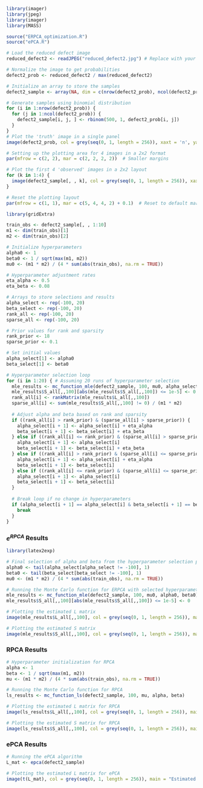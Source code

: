 ```{r warning=F, message=F}
library(imager)
library(jpeg)
library(imager)
library(MASS)

source("ERPCA_optimization.R")
source("ePCA.R")

# Load the reduced defect image
reduced_defect2 <- readJPEG("reduced_defect2.jpg") # Replace with your file path

# Normalize the image to get probabilities
defect2_prob <- reduced_defect2 / max(reduced_defect2)

# Initialize an array to store the samples
defect2_sample <- array(NA, dim = c(nrow(defect2_prob), ncol(defect2_prob), 500))

# Generate samples using binomial distribution
for (i in 1:nrow(defect2_prob)) {
  for (j in 1:ncol(defect2_prob)) {
    defect2_sample[i, j, ] <- rbinom(500, 1, defect2_prob[i, j])
  }
}
# Plot the 'truth' image in a single panel
image(defect2_prob, col = grey(seq(0, 1, length = 256)), xaxt = 'n', yaxt = 'n', main = "Truth")

# Setting up the plotting area for 4 images in a 2x2 format
par(mfrow = c(2, 2), mar = c(2, 2, 2, 2))  # Smaller margins

# Plot the first 4 'observed' images in a 2x2 layout
for (k in 1:4) {
  image(defect2_sample[, , k], col = grey(seq(0, 1, length = 256)), xaxt = 'n', yaxt = 'n', main = paste("Observed", k))
}

# Reset the plotting layout
par(mfrow = c(1, 1), mar = c(5, 4, 4, 2) + 0.1)  # Reset to default margins
```

```{r warning=F, message=F}
library(gridExtra)

train_obs <- defect2_sample[, , 1:10]
m1 <- dim(train_obs)[1]
m2 <- dim(train_obs)[2]

# Initialize hyperparameters
alpha0 <- 1
beta0 <- 1 / sqrt(max(m1, m2))
mu0 <- (m1 * m2) / (4 * sum(abs(train_obs), na.rm = TRUE))

# Hyperparameter adjustment rates
eta_alpha <- 0.5
eta_beta <- 0.08

# Arrays to store selections and results
alpha_select <- rep(-100, 20)
beta_select <- rep(-100, 20)
rank_all <- rep(-100, 20)
sparse_all <- rep(-100, 20)

# Prior values for rank and sparsity
rank_prior <- 18
sparse_prior <- 0.1

# Set initial values
alpha_select[1] <- alpha0
beta_select[1] <- beta0

# Hyperparameter selection loop
for (i in 1:20) { # Assuming 20 runs of hyperparameter selection
  mle_results <- mc_function_mle(defect2_sample, 100, mu0, alpha_select[i], beta_select[i])
  mle_results$S_all[,,100][abs(mle_results$S_all[,,100]) <= 1e-5] <- 0
  rank_all[i] <- rankMatrix(mle_results$L_all[,,100])
  sparse_all[i] <- sum(mle_results$S_all[,,100] != 0) / (m1 * m2)
  
  # Adjust alpha and beta based on rank and sparsity
  if ((rank_all[i] > rank_prior) & (sparse_all[i] > sparse_prior)) {
    alpha_select[i + 1] <- alpha_select[i] + eta_alpha
    beta_select[i + 1] <- beta_select[i] + eta_beta
  } else if ((rank_all[i] <= rank_prior) & (sparse_all[i] > sparse_prior)) {
    alpha_select[i + 1] <- alpha_select[i]
    beta_select[i + 1] <- beta_select[i] + eta_beta
  } else if ((rank_all[i] > rank_prior) & (sparse_all[i] <= sparse_prior)) {
    alpha_select[i + 1] <- alpha_select[i] + eta_alpha
    beta_select[i + 1] <- beta_select[i]
  } else if ((rank_all[i] <= rank_prior) & (sparse_all[i] <= sparse_prior)) {
    alpha_select[i + 1] <- alpha_select[i]
    beta_select[i + 1] <- beta_select[i]
  }
  
  # Break loop if no change in hyperparameters
  if (alpha_select[i + 1] == alpha_select[i] & beta_select[i + 1] == beta_select[i]) {
    break
  }
}
```

### $e^{RPCA}$ Results

```{r warning=F, message=F}
library(latex2exp)

# Final selection of alpha and beta from the hyperparameter selection process
alpha0 <- tail(alpha_select[alpha_select != -100], 1)
beta0 <- tail(beta_select[beta_select != -100], 1)
mu0 <- (m1 * m2) / (4 * sum(abs(train_obs), na.rm = TRUE))

# Running the Monte Carlo function for ERPCA with selected hyperparameters
mle_results <- mc_function_mle(defect2_sample, 100, mu0, alpha0, beta0)
mle_results$S_all[,,100][abs(mle_results$S_all[,,100]) <= 1e-5] <- 0

# Plotting the estimated L matrix
image(mle_results$L_all[,,100], col = grey(seq(0, 1, length = 256)), main = TeX(r'(Estimated L ($e^{RPCA}$))'), xaxt = 'n', yaxt = "n", cex.main = 2)

# Plotting the estimated S matrix
image(mle_results$S_all[,,100], col = grey(seq(0, 1, length = 256)), main = TeX(r'(Estimated S ($e^{RPCA}$))'), xaxt = 'n', yaxt = "n", cex.main = 2)
```

### RPCA Results

```{r warning=F, message=F}
# Hyperparameter initialization for RPCA
alpha <- 1
beta <- 1 / sqrt(max(m1, m2))
mu <- (m1 * m2) / (4 * sum(abs(train_obs), na.rm = TRUE))

# Running the Monte Carlo function for RPCA
ls_results <- mc_function_ls(defect2_sample, 100, mu, alpha, beta)

# Plotting the estimated L matrix for RPCA
image(ls_results$L_all[,,100], col = grey(seq(0, 1, length = 256)), main = "Estimated L (RPCA)", xaxt = 'n', yaxt = "n", font.main = 1, cex.main = 2)

# Plotting the estimated S matrix for RPCA
image(ls_results$S_all[,,100], col = grey(seq(0, 1, length = 256)), main = "Estimated S (RPCA)", xaxt = 'n', yaxt = "n", font.main = 1, cex.main = 2)

```

### ePCA Results

```{r warning=F, message=F}
# Running the ePCA algorithm
L_mat <- epca(defect2_sample)

# Plotting the estimated L matrix for ePCA
image(t(L_mat), col = grey(seq(0, 1, length = 256)), main = "Estimated L (ePCA)", xaxt = 'n', yaxt = "n", font.main = 1, cex.main = 2)
```
